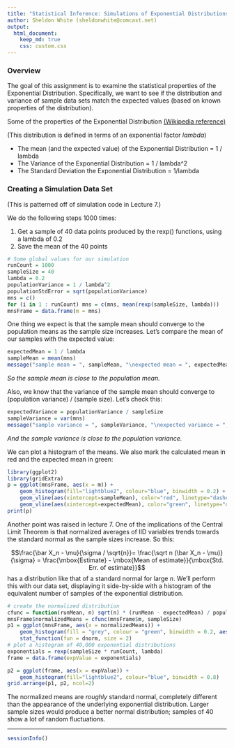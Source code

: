 ```yaml
---
title: "Statistical Inference: Simulations of Exponential Distributions"
author: Sheldon White (sheldonwhite@comcast.net)
output: 
  html_document:
    keep_md: true
    css: custom.css
---
```



### Overview
The goal of this assignment is to examine the statistical properties of the Exponential Distribution. Specifically, we want to see if the distribution and variance of sample data sets match the expected values (based on known properties of the distribution).

Some of the properties of the Exponential Distribution [(Wikipedia reference)](http://en.wikipedia.org/wiki/Exponential_distribution#Mean.2C_variance.2C_moments_and_median)

(This distribution is defined in terms of an exponential factor _lambda_)

* The mean (and the expected value) of the Exponential Distribution = 1 / lambda
* The Variance of the Exponential Distribution = 1 / lambda^2
* The Standard Deviation the Exponential Distribution = 1/lambda

### Creating a Simulation Data Set
(This is patterned off of simulation code in Lecture 7.)

We do the following steps 1000 times:

1. Get a sample of 40 data points produced by the rexp() functions, using a lambda of 0.2
2. Save the mean of the 40 points

```r
# Some global values for our simulation
runCount = 1000
sampleSize = 40
lambda = 0.2
populationVariance = 1 / lambda^2
populationStdError = sqrt(populationVariance)
mns = c()
for (i in 1 : runCount) mns = c(mns, mean(rexp(sampleSize, lambda)))
mnsFrame = data.frame(m = mns)
```

One thing we expect is that the sample mean should converge to the population means as the sample size increases. Let's compare the mean of our samples with the expected value:

```r
expectedMean = 1 / lambda
sampleMean = mean(mns)
message("sample mean = ", sampleMean, "\nexpected mean = ", expectedMean)
```
_So the sample mean is close to the population mean._

Also, we know that the variance of the sample mean should converge to (population variance) / (sample size). Let's check this: 
```r
expectedVariance = populationVariance / sampleSize
sampleVariance = var(mns)
message("sample variance = ", sampleVariance, "\nexpected variance = ", expectedVariance)
```
_And the sample variance is close to the population variance._

We can plot a histogram of the means. We also mark the calculated mean in red and the expected mean in green:

```r
library(ggplot2)
library(gridExtra)
p = ggplot(mnsFrame, aes(x = m)) +
    geom_histogram(fill="lightblue2", colour="blue", binwidth = 0.2) +
    geom_vline(aes(xintercept=sampleMean), color="red", linetype="dashed", size=1) +
    geom_vline(aes(xintercept=expectedMean), color="green", linetype="dashed", size=1)
print(p)
```

Another point was raised in lecture 7. One of the implications of the Central Limit Theorem is that normalized averages of IID variables trends towards the standard normal as the sample sizes increase. So this:

$$\frac{\bar X_n - \mu}{\sigma / \sqrt{n}}=
\frac{\sqrt n (\bar X_n - \mu)}{\sigma}
= \frac{\mbox{Estimate} - \mbox{Mean of estimate}}{\mbox{Std. Err. of estimate}}$$ has a distribution like that of a standard normal for large $n$. We'll perform this with our data set, displaying it side-by-side with a histogram of the equivalent number of samples of the exponential distribution.

```r
# create the normalized distribution
cfunc = function(runMean, n) sqrt(n) * (runMean - expectedMean) / populationStdError
mnsFrame$normalizedMeans = cfunc(mnsFrame$m, sampleSize)
p1 = ggplot(mnsFrame, aes(x = normalizedMeans)) +
    geom_histogram(fill = "grey", colour = "green", binwidth = 0.2, aes(y = ..density..)) +
    stat_function(fun = dnorm, size = 2)
# plot a histogram of 40,000 exponential distributions
exponentials = rexp(sampleSize * runCount, lambda)
frame = data.frame(expValue = exponentials)

p2 = ggplot(frame, aes(x = expValue)) +
    geom_histogram(fill="lightblue2", colour="blue", binwidth = 0.8)
grid.arrange(p1, p2, ncol=2)
```

The normalized means are _roughly_ standard normal, completely different than the appearance of the underlying exponential distribution. Larger sample sizes would produce a better normal distribution; samples of 40 show a lot of random fluctuations.

---
```r
sessionInfo()
```